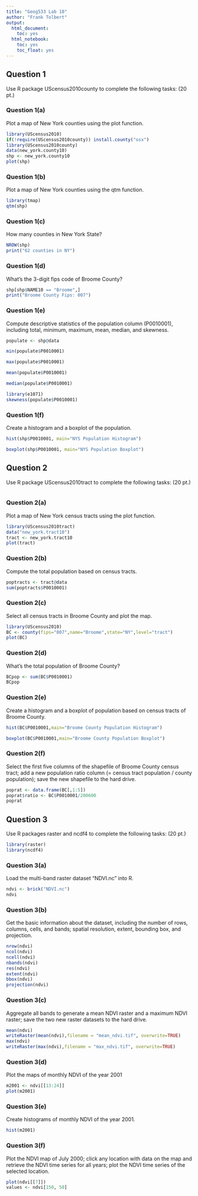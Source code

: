 ---
title: "Geog533 Lab 10"
author: "Frank Tolbert"
output:
  html_document:
    toc: yes
  html_notebook:
    toc: yes
    toc_float: yes
---

## Question 1
Use R package UScensus2010county to complete the following tasks:  (20 pt.)

### Question 1(a)
Plot a map of New York counties using the plot function.
```{r}
library(UScensus2010)
if(!require(UScensus2010county)) install.county("osx")
library(UScensus2010county)
data(new_york.county10)
shp <- new_york.county10
plot(shp)
```

### Question 1(b)	
Plot a map of New York counties using the qtm function.
```{r}
library(tmap)
qtm(shp)
```


### Question 1(c)	
How many counties in New York State?
```{r}
NROW(shp)
print("62 counties in NY")
```

### Question 1(d)	
What’s the 3-digit fips code of Broome County?
```{r}
shp[shp$NAME10 == "Broome",]
print("Broome County Fips: 007")
```

### Question 1(e)	
Compute descriptive statistics of the population column (P0010001), including total, minimum, maximum, mean, median, and skewness. 
```{r}
populate <- shp@data

min(populate$P0010001)

max(populate$P0010001)

mean(populate$P0010001)

median(populate$P0010001)

library(e1071)
skewness(populate$P0010001)
```

### Question 1(f)	
Create a histogram and a boxplot of the population.
```{r}
hist(shp$P0010001, main="NYS Population Histogram")

boxplot(shp$P0010001, main="NYS Population Boxplot")
```


## Question 2
Use R package UScensus2010tract to complete the following tasks:    (20 pt.)
```{r}

```

### Question 2(a)	
Plot a map of New York census tracts using the plot function.
```{r}
library(UScensus2010tract)
data("new_york.tract10")
tract <- new_york.tract10
plot(tract)
```

### Question 2(b)
Compute the total population based on census tracts.
```{r}
poptracts <- tract@data
sum(poptracts$P0010001)
```

### Question 2(c)
Select all census tracts in Broome County and plot the map. 
```{r}
library(UScensus2010)
BC <- county(fips="007",name="Broome",state="NY",level="tract")
plot(BC)
```

### Question 2(d)
What’s the total population of Broome County?
```{r}
BCpop <- sum(BC$P0010001)
BCpop
```

### Question 2(e)
Create a histogram and a boxplot of population based on census tracts of Broome County.
```{r}
hist(BC$P0010001,main="Broome County Population Histogram")

boxplot(BC$P0010001,main="Broome County Population Boxplot")
```

### Question 2(f)
Select the first five columns of the shapefile of Broome County census tract; add a new population ratio column (= census tract population / county population); save the new shapefile to the hard drive. 
```{r}
poprat <- data.frame(BC[,1:5])
poprat$ratio <- BC$P0010001/200600
poprat
```


## Question 3

Use R packages raster and ncdf4 to complete the following tasks:     (20 pt.)
```{r}
library(raster)
library(ncdf4)
```

### Question 3(a)		
Load the multi-band raster dataset “NDVI.nc” into R.
```{r}
ndvi <- brick("NDVI.nc")
ndvi
```

### Question 3(b)		
Get the basic information about the dataset, including the number of rows, columns, cells, and bands; spatial resolution, extent, bounding box, and projection.
```{r}
nrow(ndvi)
ncol(ndvi)
ncell(ndvi)
nbands(ndvi)
res(ndvi)
extent(ndvi)
bbox(ndvi)
projection(ndvi)
```

### Question 3(c)	
Aggregate all bands to generate a mean NDVI raster and a maximum NDVI raster; save the two new raster datasets to the hard drive. 
```{r}
mean(ndvi)
writeRaster(mean(ndvi),filename = "mean_ndvi.tif", overwrite=TRUE)
max(ndvi)
writeRaster(max(ndvi),filename = "max_ndvi.tif", overwrite=TRUE)
```

### Question 3(d)			
Plot the maps of monthly NDVI of the year 2001
```{r}
m2001 <- ndvi[[13:24]]
plot(m2001)
```

### Question 3(e)	
Create histograms of monthly NDVI of the year 2001.
```{r}
hist(m2001)
```

### Question 3(f)			
Plot the NDVI map of July 2000; click any location with data on the map and retrieve the NDVI time series for all years; plot the NDVI time series of the selected location. 
```{r}
plot(ndvi[[7]])
values <- ndvi[150, 50]
```

